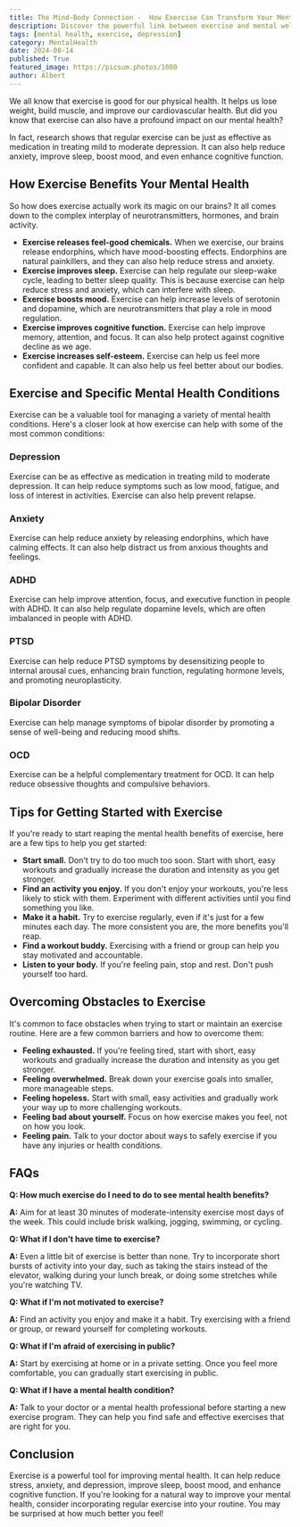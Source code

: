 ```yaml
---
title: The Mind-Body Connection -  How Exercise Can Transform Your Mental Health
description: Discover the powerful link between exercise and mental well-being. Learn how regular physical activity can help manage depression, anxiety, ADHD, PTSD, and other mental health conditions. Get tips for getting started and overcoming common obstacles.
tags: [mental health, exercise, depression]
category: MentalHealth
date: 2024-08-14
published: True
featured_image: https://picsum.photos/1080
author: Albert
---
```



We all know that exercise is good for our physical health. It helps us lose weight, build muscle, and improve our cardiovascular health. But did you know that exercise can also have a profound impact on our mental health?

In fact, research shows that regular exercise can be just as effective as medication in treating mild to moderate depression. It can also help reduce anxiety, improve sleep, boost mood, and even enhance cognitive function.

## How Exercise Benefits Your Mental Health

So how does exercise actually work its magic on our brains? It all comes down to the complex interplay of neurotransmitters, hormones, and brain activity.

* **Exercise releases feel-good chemicals.** When we exercise, our brains release endorphins, which have mood-boosting effects. Endorphins are natural painkillers, and they can also help reduce stress and anxiety.
* **Exercise improves sleep.**  Exercise can help regulate our sleep-wake cycle, leading to better sleep quality.  This is because exercise can help reduce stress and anxiety, which can interfere with sleep.
* **Exercise boosts mood.** Exercise can help increase levels of serotonin and dopamine, which are neurotransmitters that play a role in mood regulation.
* **Exercise improves cognitive function.** Exercise can help improve memory, attention, and focus. It can also help protect against cognitive decline as we age.
* **Exercise increases self-esteem.**  Exercise can help us feel more confident and capable. It can also help us feel better about our bodies.

## Exercise and Specific Mental Health Conditions

Exercise can be a valuable tool for managing a variety of mental health conditions. Here's a closer look at how exercise can help with some of the most common conditions:

### Depression

Exercise can be as effective as medication in treating mild to moderate depression. It can help reduce symptoms such as low mood, fatigue, and loss of interest in activities.  Exercise can also help prevent relapse.

### Anxiety

Exercise can help reduce anxiety by releasing endorphins, which have calming effects. It can also help distract us from anxious thoughts and feelings.

### ADHD

Exercise can help improve attention, focus, and executive function in people with ADHD. It can also help regulate dopamine levels, which are often imbalanced in people with ADHD.

### PTSD

Exercise can help reduce PTSD symptoms by desensitizing people to internal arousal cues, enhancing brain function, regulating hormone levels, and promoting neuroplasticity.

### Bipolar Disorder

Exercise can help manage symptoms of bipolar disorder by promoting a sense of well-being and reducing mood shifts.

### OCD

Exercise can be a helpful complementary treatment for OCD. It can help reduce obsessive thoughts and compulsive behaviors.

## Tips for Getting Started with Exercise

If you're ready to start reaping the mental health benefits of exercise, here are a few tips to help you get started:

* **Start small.** Don't try to do too much too soon. Start with short, easy workouts and gradually increase the duration and intensity as you get stronger.
* **Find an activity you enjoy.**  If you don't enjoy your workouts, you're less likely to stick with them. Experiment with different activities until you find something you like.
* **Make it a habit.**  Try to exercise regularly, even if it's just for a few minutes each day. The more consistent you are, the more benefits you'll reap.
* **Find a workout buddy.**  Exercising with a friend or group can help you stay motivated and accountable.
* **Listen to your body.**  If you're feeling pain, stop and rest. Don't push yourself too hard.

## Overcoming Obstacles to Exercise

It's common to face obstacles when trying to start or maintain an exercise routine. Here are a few common barriers and how to overcome them:

* **Feeling exhausted.**  If you're feeling tired, start with short, easy workouts and gradually increase the duration and intensity as you get stronger.
* **Feeling overwhelmed.**  Break down your exercise goals into smaller, more manageable steps.
* **Feeling hopeless.**  Start with small, easy activities and gradually work your way up to more challenging workouts.
* **Feeling bad about yourself.**  Focus on how exercise makes you feel, not on how you look.
* **Feeling pain.**  Talk to your doctor about ways to safely exercise if you have any injuries or health conditions.

## FAQs

**Q: How much exercise do I need to do to see mental health benefits?**

**A:** Aim for at least 30 minutes of moderate-intensity exercise most days of the week. This could include brisk walking, jogging, swimming, or cycling.

**Q: What if I don't have time to exercise?**

**A:** Even a little bit of exercise is better than none. Try to incorporate short bursts of activity into your day, such as taking the stairs instead of the elevator, walking during your lunch break, or doing some stretches while you're watching TV.

**Q: What if I'm not motivated to exercise?**

**A:** Find an activity you enjoy and make it a habit.  Try exercising with a friend or group, or reward yourself for completing workouts.

**Q: What if I'm afraid of exercising in public?**

**A:** Start by exercising at home or in a private setting. Once you feel more comfortable, you can gradually start exercising in public.

**Q: What if I have a mental health condition?**

**A:** Talk to your doctor or a mental health professional before starting a new exercise program. They can help you find safe and effective exercises that are right for you.

## Conclusion

Exercise is a powerful tool for improving mental health. It can help reduce stress, anxiety, and depression, improve sleep, boost mood, and enhance cognitive function. If you're looking for a natural way to improve your mental health, consider incorporating regular exercise into your routine. You may be surprised at how much better you feel!
